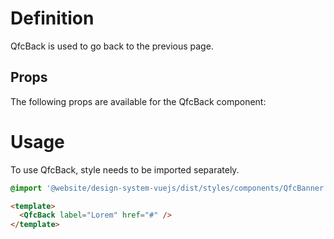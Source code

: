
<Meta title="Elements/Back" />

# Definition

QfcBack is used to go back to the previous page.

## Props

The following props are available for the QfcBack component:

<ArgTypes of={QfcBack} />

# Usage

To use QfcBack, style needs to be imported separately.

```sass
@import '@website/design-system-vuejs/dist/styles/components/QfcBanner.scss';
```

```html
<template>
  <QfcBack label="Lorem" href="#" />
</template>
```
